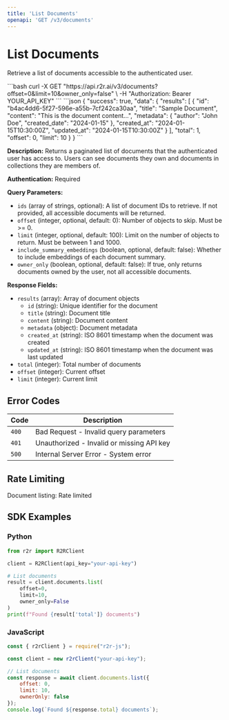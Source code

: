 ```yaml
---
title: 'List Documents'
openapi: 'GET /v3/documents'
---
```


# List Documents

Retrieve a list of documents accessible to the authenticated user.

<RequestExample>
```bash
curl -X GET "https://api.r2r.ai/v3/documents?offset=0&limit=10&owner_only=false" \
  -H "Authorization: Bearer YOUR_API_KEY"
```
</RequestExample>

<ResponseExample>
```json
{
  "success": true,
  "data": {
    "results": [
      {
        "id": "b4ac4dd6-5f27-596e-a55b-7cf242ca30aa",
        "title": "Sample Document",
        "content": "This is the document content...",
        "metadata": {
          "author": "John Doe",
          "created_date": "2024-01-15"
        },
        "created_at": "2024-01-15T10:30:00Z",
        "updated_at": "2024-01-15T10:30:00Z"
      }
    ],
    "total": 1,
    "offset": 0,
    "limit": 10
  }
}
```
</ResponseExample>

**Description:** Returns a paginated list of documents that the authenticated user has access to. Users can see documents they own and documents in collections they are members of.

**Authentication:** Required

**Query Parameters:**
- `ids` (array of strings, optional): A list of document IDs to retrieve. If not provided, all accessible documents will be returned.
- `offset` (integer, optional, default: 0): Number of objects to skip. Must be >= 0.
- `limit` (integer, optional, default: 100): Limit on the number of objects to return. Must be between 1 and 1000.
- `include_summary_embeddings` (boolean, optional, default: false): Whether to include embeddings of each document summary.
- `owner_only` (boolean, optional, default: false): If true, only returns documents owned by the user, not all accessible documents.

**Response Fields:**
- `results` (array): Array of document objects
  - `id` (string): Unique identifier for the document
  - `title` (string): Document title
  - `content` (string): Document content
  - `metadata` (object): Document metadata
  - `created_at` (string): ISO 8601 timestamp when the document was created
  - `updated_at` (string): ISO 8601 timestamp when the document was last updated
- `total` (integer): Total number of documents
- `offset` (integer): Current offset
- `limit` (integer): Current limit

## Error Codes

| Code | Description |
|------|-------------|
| `400` | Bad Request - Invalid query parameters |
| `401` | Unauthorized - Invalid or missing API key |
| `500` | Internal Server Error - System error |

## Rate Limiting

Document listing: Rate limited

## SDK Examples

### Python

```python
from r2r import R2RClient

client = R2RClient(api_key="your-api-key")

# List documents
result = client.documents.list(
    offset=0,
    limit=10,
    owner_only=False
)
print(f"Found {result['total']} documents")
```

### JavaScript

```javascript
const { r2rClient } = require("r2r-js");

const client = new r2rClient("your-api-key");

// List documents
const response = await client.documents.list({
    offset: 0,
    limit: 10,
    ownerOnly: false
});
console.log(`Found ${response.total} documents`);
``` 